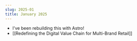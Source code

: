 ```yaml
---
slug: 2025-01
title: January 2025
---
```

- I've been rebuilding this with Astro!
- [[Redefining the Digital Value Chain for Multi-Brand Retail]]
